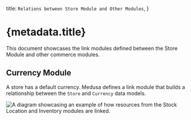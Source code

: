   title: `Relations between Store Module and Other Modules`,
}

# {metadata.title}

This document showcases the link modules defined between the Store Module and other commerce modules.

## Currency Module

A store has a default currency. Medusa defines a link module that builds a relationship between the `Store` and `Currency` data models.

![A diagram showcasing an example of how resources from the Stock Location and Inventory modules are linked.](https://res.cloudinary.com/dza7lstvk/image/upload/v1716798146/Medusa%20Resources/store-currency_wzftwh.jpg)
